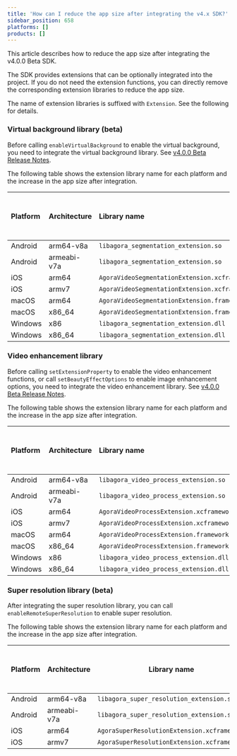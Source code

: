 ```yaml
---
title: 'How can I reduce the app size after integrating the v4.x SDK?'
sidebar_position: 658
platforms: []
products: []
---
```


This article describes how to reduce the app size after integrating the v4.0.0 Beta SDK.

The SDK provides extensions that can be optionally integrated into the project. If you do not need the extension functions, you can directly remove the corresponding extension libraries to reduce the app size.

The name of extension libraries is suffixed with `Extension`. See the following for details.

<a name="extension_libraries"></a>

### Virtual background library (beta)

Before calling `enableVirtualBackground` to enable the virtual background, you need to integrate the virtual background library. See [v4.0.0 Beta Release Notes](https://docs.agora.io/en/video-call-4.x-beta/release_android_ng?platform=Android).

The following table shows the extension library name for each platform and the increase in the app size after integration.

| Platform | Architecture | Library name                                  | App size increase after integration (KB) |
| :------- | :----------- | :-------------------------------------------- | :--------------------------------------- |
| Android  | arm64-v8a    | `libagora_segmentation_extension.so`          | 2529                                     |
| Android  | armeabi-v7a  | `libagora_segmentation_extension.so`          | 1643                                     |
| iOS      | arm64        | `AgoraVideoSegmentationExtension.xcframework` | 2343                                     |
| iOS      | armv7        | `AgoraVideoSegmentationExtension.xcframework` | 1646                                     |
| macOS    | arm64        | `AgoraVideoSegmentationExtension.framework`   | 2900                                     |
| macOS    | x86_64       | `AgoraVideoSegmentationExtension.framework`   | 3297                                     |
| Windows  | x86          | `libagora_segmentation_extension.dll`         | 2455                                     |
| Windows  | x86_64       | `libagora_segmentation_extension.dll`         | 2766                                     |



### Video enhancement library

Before calling `setExtensionProperty` to enable the video enhancement functions, or call `setBeautyEffectOptions` to enable image enhancement options, you need to integrate the video enhancement library. See [v4.0.0 Beta Release Notes](https://docs.agora.io/en/video-call-4.x-beta/release_android_ng?platform=Android).

The following table shows the extension library name for each platform and the increase in the app size after integration.

| Platform | Architecture | Library name                           | App size increase after integration (KB) |
| :------- | :----------- | :------------------------------------- | :--------------------------------------- |
| Android  | arm64-v8a    | `libagora_video_process_extension.so`  | 1306                                     |
| Android  | armeabi-v7a  | `libagora_video_process_extension.so`  | 944                                      |
| iOS      | arm64        | `AgoraVideoProcessExtension.xcframework` | 7996                                     |
| iOS      | armv7        | `AgoraVideoProcessExtension.xcframework` | 7996                                     |
| macOS    | arm64        | `AgoraVideoProcessExtension.framework` | 2307                                     |
| macOS    | x86_64       | `AgoraVideoProcessExtension.framework` | 2307                                     |
| Windows  | x86          | `libagora_video_process_extension.dll` | 1403                                     |
| Windows  | x86_64       | `libagora_video_process_extension.dll` | 1575                                     |

### Super resolution library (beta)

After integrating the super resolution library, you can call `enableRemoteSuperResolution` to enable super resolution. 

The following table shows the extension library name for each platform and the increase in the app size after integration.

| Platform | Architecture | Library name                           | App size increase after integration (KB) |
| ------- | ----------- | ---------------------------------------- | ----------------- |
| Android | arm64-v8a   | `libagora_super_resolution_extension.so` | 640              |
| Android | armeabi-v7a | `libagora_super_resolution_extension.so` | 401              |
| iOS     | arm64       | `AgoraSuperResolutionExtension.xcframework` | 399              |
| iOS     | armv7       | `AgoraSuperResolutionExtension.xcframework` | 397              |

